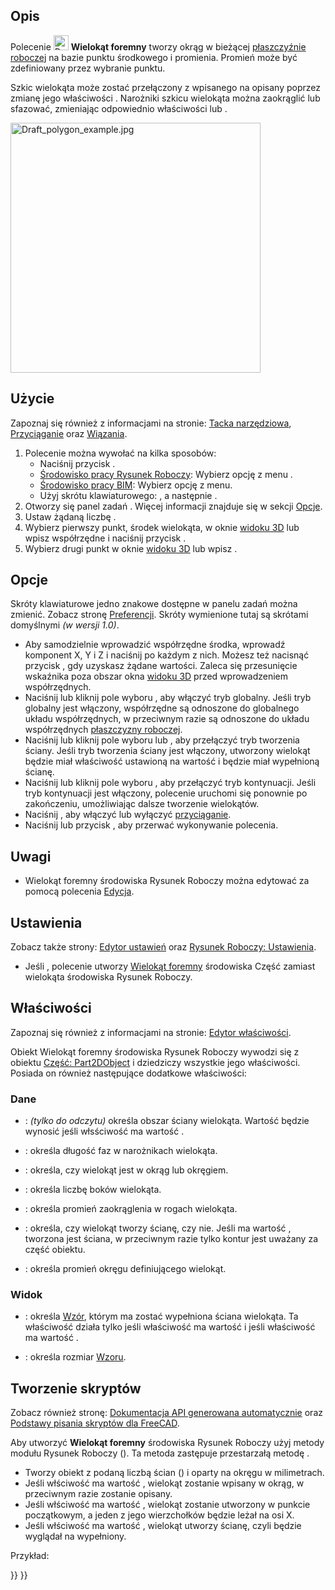 <languages/>

{{Docnav/pl
|[[Draft_Rectangle/pl|Prostokąt]]
|[[Draft_BSpline/pl|Krzywa złożona]]
|[[Draft_Workbench/pl|środowisko pracy Rysunek roboczy]]
|IconL=Draft_Rectangle.svg
|IconR=Draft_BSpline.svg
|IconC=Workbench_Draft.svg
}}

{{GuiCommand/pl
|Name=Draft Polygon
|Name/pl=Rysunek Roboczy: Wielokąt foremny
|MenuLocation=Kreślenie → Wielokąt foremny<br>Kreślenie 2D → Wielokąt foremny
|Workbenches=[[Draft_Workbench/pl|Rysunek Roboczy]], [[BIM_Workbench/pl|BIM]]
|Shortcut={{KEY|P}} {{KEY|G}}
|Version=0.7
}}

<span id="Description"></span>
==Opis== 

Polecenie [[Image:Draft_Polygon.svg|24px]] '''Wielokąt foremny''' tworzy okrąg w bieżącej [[Draft_SelectPlane/pl|płaszczyźnie roboczej]] na bazie punktu środkowego i promienia. Promień może być zdefiniowany przez wybranie punktu.

Szkic wielokąta może zostać przełączony z wpisanego na opisany poprzez zmianę jego właściwości {{PropertyData|Tryb kreślenia}}. Narożniki szkicu wielokąta można zaokrąglić lub sfazować, zmieniając odpowiednio właściwości {{PropertyData|Promień zaokrąglenia}} lub {{PropertyData|Promień sfazowania}}.

[[Image:Draft_polygon_example.jpg|400px]]
{{Caption|Wielokąt foremny zdefiniowany przez dwa punkty, środek i promień.}}

<span id="Usage"></span>
==Użycie== 

Zapoznaj się również z informacjami na stronie: [[Draft_Tray/pl|Tacka narzędziowa]], [[Draft_Snap/pl|Przyciąganie]] oraz [[Draft_Constrain/pl|Wiązania]].

# Polecenie można wywołać na kilka sposobów:
#* Naciśnij przycisk {{Button|[[Image:Draft_Polygon.svg|16px]] '''Wielokąt foremny'''}}.
#* [[Draft_Workbench/pl|Środowisko pracy Rysunek Roboczy]]: Wybierz opcję z menu {{MenuCommand|Kreślenie → [[Image:Draft_Polygon.svg|16px]] Wielokąt foremny}}.
#* [[BIM_Workbench/pl|Środowisko pracy BIM]]: Wybierz opcję {{MenuCommand|Kreślenie 2D → [[Image:Draft_Polygon.svg|16px]] Wielokąt foremny}} z menu.
#* Użyj skrótu klawiaturowego: {{KEY|P}}, a następnie {{KEY|G}}.
# Otworzy się panel zadań {{MenuCommand|Wielokąt}}. Więcej informacji znajduje się w sekcji [[#Opcje|Opcje]].
# Ustaw żądaną liczbę {{MenuCommand|Boków}}.
# Wybierz pierwszy punkt, środek wielokąta, w oknie [[3D_view/pl|widoku 3D]] lub wpisz współrzędne i naciśnij przycisk {{Button|[[Image:Draft_AddPoint.svg|16px]] Wprowadź punkt}}.
# Wybierz drugi punkt w  oknie [[3D_view/pl|widoku 3D]] lub wpisz {{MenuCommand|Promień}}.

<span id="Options"></span>
==Opcje==

<div class="mw-translate-fuzzy">
Skróty klawiaturowe jedno znakowe dostępne w panelu zadań można zmienić. Zobacz stronę [[Draft_Preferences/pl|Preferencji]]. Skróty wymienione tutaj są skrótami domyślnymi ''(w wersji 1.0)''.
</div>

* Aby samodzielnie wprowadzić współrzędne środka, wprowadź komponent X, Y i Z i naciśnij {{KEY|Enter}} po każdym z nich. Możesz też nacisnąć przycisk {{Button|[[Image:Draft_AddPoint.svg|16px]] Wprowadź punkt}}, gdy uzyskasz żądane wartości. Zaleca się przesunięcie wskaźnika poza obszar okna [[3D_view/pl|widoku 3D]] przed wprowadzeniem współrzędnych.
* Naciśnij {{KEY|G}} lub kliknij pole wyboru {{MenuCommand|Globalne}}, aby włączyć tryb globalny. Jeśli tryb globalny jest włączony, współrzędne są odnoszone do globalnego układu współrzędnych, w przeciwnym razie są odnoszone do układu współrzędnych [[Draft_SelectPlane/pl|płaszczyzny roboczej]].
* Naciśnij {{KEY|F}} lub kliknij pole wyboru {{MenuCommand|Wypełniony}}{{VersionNoteMinus|1.0}} lub {{MenuCommand|Make face}}{{VersionNote|1.1}}, aby przełączyć tryb tworzenia ściany. Jeśli tryb tworzenia ściany jest włączony, utworzony wielokąt będzie miał właściwość {{PropertyData/pl|Make Face}} ustawioną na wartość {{TRUE/pl}} i będzie miał wypełnioną ścianę.
* Naciśnij {{KEY|N}} lub kliknij pole wyboru {{MenuCommand|Kontynuuj}}, aby przełączyć tryb kontynuacji. Jeśli tryb kontynuacji jest włączony, polecenie uruchomi się ponownie po zakończeniu, umożliwiając dalsze tworzenie wielokątów.
* Naciśnij {{KEY|S}}, aby włączyć lub wyłączyć [[Draft_Snap/pl|przyciąganie]].
* Naciśnij {{KEY|Esc}} lub przycisk {{Button|Zamknij}}, aby przerwać wykonywanie polecenia.

<span id="Notes"></span>
==Uwagi==

* Wielokąt foremny środowiska Rysunek Roboczy można edytować za pomocą polecenia [[Draft_Edit/pl|Edycja]].

<span id="Preferences"></span>
==Ustawienia==

Zobacz także strony: [[Preferences_Editor/pl|Edytor ustawień]] oraz [[Draft_Preferences/pl|Rysunek Roboczy: Ustawienia]].

* Jeśli {{MenuCommand|Edycja → Preferencje ... → Rysunek Roboczy → Ustawienia ogólne → Opcje narzędzi do kreślenia → Użyj prymitywów części, gdy są dostępne}}, polecenie utworzy [[Part_RegularPolygon/pl|Wielokąt foremny]] środowiska Część zamiast wielokąta środowiska Rysunek Roboczy.

<span id="Properties"></span>
==Właściwości==

Zapoznaj się również z informacjami na stronie: [[Property_editor/pl|Edytor właściwości]].

Obiekt Wielokąt foremny środowiska Rysunek Roboczy wywodzi się z obiektu [[Part_Part2DObject/pl|Część: Part2DObject]] i dziedziczy wszystkie jego właściwości. Posiada on również następujące dodatkowe właściwości:

<span id="Data"></span>
===Dane===

{{TitleProperty|Rysunek Roboczy}}

* {{PropertyData|Obszar|Area}}: ''(tylko do odczytu)'' określa obszar ściany wielokąta. Wartość będzie wynosić {{value|0.0}} jeśli włsściwość {{PropertyData|Utwórz ścianę}} ma wartość {{FALSE/pl}}.
* {{PropertyData|Promień sfazowania|Length}}: określa długość faz w narożnikach wielokąta.
* {{PropertyData|Tryb kreślenia|Enumeration}}: określa, czy wielokąt jest {{value|wpisany}} w okrąg lub {{value|opisany}} okręgiem.
* {{PropertyData|Liczba ścian|Integer}}: określa liczbę boków wielokąta.
* {{PropertyData|Promień zaokrąglenia|Length}}: określa promień zaokrąglenia w rogach wielokąta.
* {{PropertyData|Utwórz ścianę|Bool}}: określa, czy wielokąt tworzy ścianę, czy nie. Jeśli ma wartość {{TRUE/pl}}, tworzona jest ściana, w przeciwnym razie tylko kontur jest uważany za część obiektu.
* {{PropertyData|Promień|Length}}: określa promień okręgu definiującego wielokąt.

<span id="View"></span>
===Widok===

{{TitleProperty|Rysunek Roboczy}}

* {{PropertyView|Wzór|Enumeration}}: określa [[Draft_Pattern/pl|Wzór]], którym ma zostać wypełniona ściana wielokąta. Ta właściwość działa tylko jeśli właściwość {{PropertyData|Utwórz ścianę}} ma wartość {{TRUE}} i jeśli właściwość {{PropertyView|Tryb wyświetlania}} ma wartość {{value|Cieniowany z krawędziami}}.
* {{PropertyView|Rozmiar wzoru|Float}}: określa rozmiar [[Draft_Pattern/pl|Wzoru]].

<span id="Scripting"></span>
==Tworzenie skryptów==

Zobacz również stronę: [https://freecad.github.io/SourceDoc/ Dokumentacja API generowana automatycznie] oraz [[FreeCAD_Scripting_Basics/pl|Podstawy pisania skryptów dla FreeCAD]].

Aby utworzyć '''Wielokąt foremny''' środowiska Rysunek Roboczy użyj metody {{incode|make_polygon}} modułu Rysunek Roboczy ({{Version/pl|0.19}}). Ta metoda zastępuje przestarzałą metodę {{incode|makePolygon}}.

{{Code|code=
polygon = make_polygon(nfaces, radius=1, inscribed=True, placement=None, face=None, support=None)
}}
* Tworzy obiekt {{incode|wielokąt}} z podaną liczbą ścian ({{incode|nfaces}}) i oparty na  {{incode|promieniu}} okręgu w milimetrach.
* Jeśli włściwość {{incode|wpisany}} ma wartość {{True/pl}}, wielokąt zostanie wpisany w okrąg, w przeciwnym razie zostanie opisany.
* Jeśli włściwość {{incode|umiejscowienie}} ma wartość {{incode|Brak}}, wielokąt zostanie utworzony w punkcie początkowym, a jeden z jego wierzchołków będzie leżał na osi X.
* Jeśli włściwość {{incode|ściana}} ma wartość {{True/pl}}, wielokąt utworzy ścianę, czyli będzie wyglądał na wypełniony.

Przykład:
{{Code|code=
import FreeCAD as App
import Draft

doc = App.newDocument()

polygon1 = Draft.make_polygon(4, radius=500)
polygon2 = Draft.make_polygon(5, radius=750)

zaxis = App.Vector(0, 0, 1)
p3 = App.Vector(1000, 1000, 0)
place3 = App.Placement(p3, App.Rotation(zaxis, 90))

Polygon3 = Draft.make_polygon(6, radius=1450, placement=place3)

doc.recompute()
}}


{{Docnav/pl
|[[Draft_Rectangle/pl|Prostokąt]]
|[[Draft_BSpline/pl|Krzywa złożona]]
|[[Draft_Workbench/pl|środowisko pracy Rysunek roboczy]]
|IconL=Draft_Rectangle.svg
|IconR=Draft_BSpline.svg
|IconC=Workbench_Draft.svg
}}

{{Draft Tools navi{{#translation:}}}}
{{Userdocnavi{{#translation:}}}}